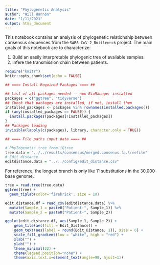 ```yaml
---
title: "Phylogenetic Analysis"
author: "Will Hannon"
date: "1/11/2021"
output: html_document
---
```


This notebook contains an analysis of phylogenetic relationship between consensus sequences from the `SARS-CoV-2_Bottleneck` project. The main goals of this notebook are to characterize: 

1. Build an easily interpretable phylogenic tree of avaliable samples.
2. Infere the transmission chain between patients.  

```r
require("knitr")
knitr::opts_chunk$set(echo = FALSE)
```

```r

## ==== Install Required Packages ==== ##

## List of all packages needed -- non-BioManager installed
packages = c("ggtree", "tidyverse")
## Check that packages are installed, if not, install them
installed_packages <- packages %in% rownames(installed.packages())
if (any(installed_packages == FALSE)) {
  install.packages(packages[!installed_packages])
}
## Packages loading
invisible(lapply(c(packages), library, character.only = TRUE))

```

```r

## ==== File paths input data ==== ##

# Phylogenetic tree from iQtree
tree.data = "../../results/consensus/merged.consenus.fa.treefile"
# Edit distance
editdistance.data = "../../config/edit_distance.csv"

```

For reference, the longest branch is only like 11 substitutions in the 30,000 base genome. 

```r

tree = read.tree(tree.data)
ggtree(tree) + 
  geom_tiplab(color='firebrick', size = 10) 

```

```r

edit.distance.df = read_csv(editdistance.data) %>% 
  mutate(Sample_1 = paste0("Patient-", Sample_1)) %>% 
  mutate(Sample_2 = paste0("Patient-", Sample_2))

ggplot(edit.distance.df, aes(Sample_1, Sample_2)) +
    geom_tile(aes(fill = Edit_Distance)) + 
    geom_text(aes(label = round(Edit_Distance, 1)), size = 6) +
    scale_fill_gradient(low = "white", high = "red") +
    xlab("") +
    ylab("") +
    theme_minimal(22) +
    theme(legend.position="none") +
    theme(axis.text.x=element_text(angle=90, hjust=1)) 
    

```

